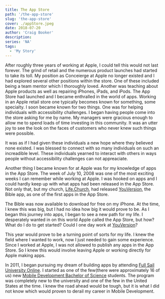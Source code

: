 ```yaml
---
title: The App Store
path: '/the-app-store'
slug: 'the-app-store'
cover: ./appStore.jpeg
date: 2018-07-20
author: 'Craig Booker'
description:
series: 'NA'
tags:
  - 'My Story'
---
```


After roughly three years of working at Apple, I could tell this would not last forever. The grind of retail and the numerous product launches had started to take its toll. My position as Conceierge at Apple no longer existed and I had explored several other positions within the store. One of these included being a team mentor which I thoroughly loved. Another was teaching about Apple products as well as repairing iPhones, iPads, and iPods. The App Store had launched and I became enthralled in the world of apps. Working in an Apple retail store one typically becomes known for something, some specialty. I soon became known for two things. One was for helping individuals with accessibility challenges. I began having people come into the store asking for me by name. My managers were gracious enough to allow me to spend loads of time investing in this community. It was an utter joy to see the look on the faces of customers who never knew such things were possible.

It was as if I had given these individuals a new hope where they believed none existed. I was blessed to connect with so many individuals on such an increadible level. These individuals yearned to interact with others in ways people without accessibility challenges can not appreaciate.

Another thing I became known for at Apple was for my knowledge of apps in the App Store. The week of July 10, 2008 was one of the most exciting weeks I can remember while working at Apple. I was hooked on apps and I could hardly keep up with what apps had been released in the App Store. Not only that, but my church, [Life.Church](https://life.church/), had released [YouVersion](http://www.youversion.com/), the Bible app, as one of the first apps in the App Store.

The Bible was now available to download for free on my iPhone. At the time, I knew this was big, but I had no idea how big it would prove to be. As I began this journey into apps, I began to see a new path for my life. I desperately wanted in on this world Apple called the App Store, but how? What do I do to get started? Could I one day work at [YouVersion](http://www.youversion.com/)?

This year would prove to be a turning point of sorts for my life. I knew the field where I wanted to work, now I just needed to gain some experience. Since I worked at Apple, I was not allowed to publish any apps in the App Store. So I knew this would involve leaving Apple or working directly for Apple making apps.

In 2011, I began pursuing my dream of building apps by attending [Full Sail University Online](https://www.fullsail.edu/). I started as one of the few(there were approximately 16 of us) new [Mobile Development Bachelor of Science](https://www.fullsail.edu/degrees/mobile-development-bachelor) students. The program was completely new to the university and one of the few in the United States at the time. I knew the road ahead would be tough, but it is what I did not know which would proven to derail my career in Mobile Development.
